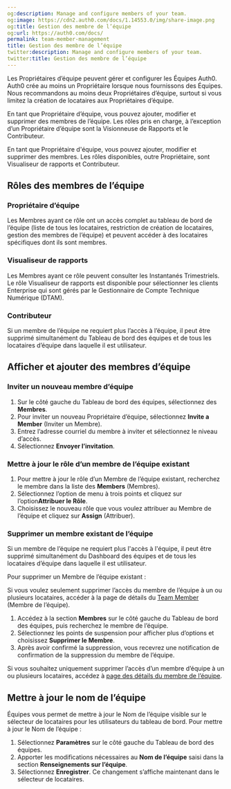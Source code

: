 ```yaml
---
og:description: Manage and configure members of your team.
og:image: https://cdn2.auth0.com/docs/1.14553.0/img/share-image.png
og:title: Gestion des membre de l’équipe
og:url: https://auth0.com/docs/
permalink: team-member-management
title: Gestion des membre de l’équipe
twitter:description: Manage and configure members of your team.
twitter:title: Gestion des membre de l’équipe
---
```


Les Propriétaires d’équipe peuvent gérer et configurer les Équipes Auth0. Auth0 crée au moins un Propriétaire lorsque nous fournissons des Équipes. Nous recommandons au moins deux Propriétaires d’équipe, surtout si vous limitez la création de locataires aux Propriétaires d’équipe.

En tant que Propriétaire d’équipe, vous pouvez ajouter, modifier et supprimer des membres de l’équipe. Les rôles pris en charge, à l’exception d’un Propriétaire d’équipe sont la Visionneuse de Rapports et le Contributeur.

En tant que Propriétaire d'équipe, vous pouvez ajouter, modifier et supprimer des membres. Les rôles disponibles, outre Propriétaire, sont Visualiseur de rapports et Contributeur.

## Rôles des membres de l’équipe

### Propriétaire d’équipe

Les Membres ayant ce rôle ont un accès complet au tableau de bord de l’équipe (liste de tous les locataires, restriction de création de locataires, gestion des membres de l’équipe) et peuvent accéder à des locataires spécifiques dont ils sont membres.

### Visualiseur de rapports

Les Membres ayant ce rôle peuvent consulter les Instantanés Trimestriels. Le rôle Visualiseur de rapports est disponible pour sélectionner les clients Enterprise qui sont gérés par le Gestionnaire de Compte Technique Numérique (DTAM).

### Contributeur

Si un membre de l’équipe ne requiert plus l’accès à l’équipe, il peut être supprimé simultanément du Tableau de bord des équipes et de tous les locataires d’équipe dans laquelle il est utilisateur.

## Afficher et ajouter des membres d’équipe

### Inviter un nouveau membre d’équipe

1. Sur le côté gauche du Tableau de bord des équipes, sélectionnez des **Membres**.
2. Pour inviter un nouveau Propriétaire d’équipe, sélectionnez **Invite a Member** (Inviter un Membre).
3. Entrez l’adresse courriel du membre à inviter et sélectionnez le niveau d’accès.
4. Sélectionnez **Envoyer l’invitation**.

### Mettre à jour le rôle d’un membre de l’équipe existant

1. Pour mettre à jour le rôle d’un Membre de l’équipe existant, recherchez le membre dans la liste des **Members** (Membres).
2. Sélectionnez l’option de menu à trois points et cliquez sur l’option**Attribuer le Rôle**.
3. Choisissez le nouveau rôle que vous voulez attribuer au Membre de l’équipe et cliquez sur **Assign** (Attribuer).

### Supprimer un membre existant de l’équipe

Si un membre de l’équipe ne requiert plus l'accès à l'équipe, il peut être supprimé simultanément du Dashboard des équipes et de tous les locataires d’équipe dans laquelle il est utilisateur.

Pour supprimer un Membre de l’équipe existant :

Si vous voulez seulement supprimer l’accès du membre de l’équipe à un ou plusieurs locataires, accéder à la page de détails du [Team Member](/auth0-teams/tenant-member-management) (Membre de l’équipe).

1. Accédez à la section **Membres** sur le côté gauche du Tableau de bord des équipes, puis recherchez le membre de l’équipe.
2. Sélectionnez les points de suspension pour afficher plus d’options et choisissez **Supprimer le Membre**.
3. Après avoir confirmé la suppression, vous recevrez une notification de confirmation de la suppression du membre de l’équipe.

Si vous souhaitez uniquement supprimer l’accès d’un membre d’équipe à un ou plusieurs locataires, accédez à [page des détails du membre de l’équipe](/auth0-teams/tenant-member-management).

## Mettre à jour le nom de l’équipe

Équipes vous permet de mettre à jour le Nom de l’équipe visible sur le sélecteur de locataires pour les utilisateurs du tableau de bord. Pour mettre à jour le Nom de l’équipe :

1. Sélectionnez **Paramètres** sur le côté gauche du Tableau de bord des équipes.
2. Apporter les modifications nécessaires au **Nom de l’équipe** saisi dans la section **Renseignements sur l’équipe**.
3. Sélectionnez **Enregistrer**. Ce changement s’affiche maintenant dans le sélecteur de locataires.